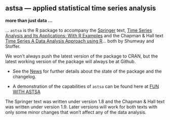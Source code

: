 ## astsa &mdash; applied statistical time series analysis


**more than just data ...**  

... `astsa` is the R package to accompany the [Springer](http://www.springer.com/us/book/9783319524511) text, [Time Series Analysis and Its Applications: With R Examples](http://www.stat.pitt.edu/stoffer/tsa4/)  and the Chapman & Hall text  [Time Series A Data Analysis Approach using R](http://www.stat.pitt.edu/stoffer/tsda/)... both by Shumway and Stoffer. 


We won't always push the latest version of the package to CRAN, but the latest working version of the package will always be at Github.

* See the [News](https://github.com/nickpoison/astsa/blob/master/NEWS.md) for further details about the state of the package and the changelog.

* A demonstration of the capabilities of `astsa` can be found here at
[FUN WITH ASTSA](https://github.com/nickpoison/astsa/blob/master/fun_with_astsa/fun_with_astsa.md)


The Springer text was written under version 1.8 and the Chapman & Hall text was written under version 1.9. Later versions will work for both texts with only some minor changes that won't affect any of the data analysis. 



 



